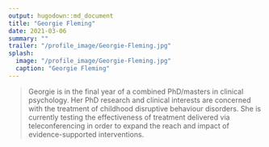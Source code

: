 ```yaml
---
output: hugodown::md_document
title: "Georgie Fleming"
date: 2021-03-06
summary: ""
trailer: "/profile_image/Georgie-Fleming.jpg"
splash:
  image: "/profile_image/Georgie-Fleming.jpg"
  caption: "Georgie Fleming"
---
```


> Georgie is in the final year of a combined PhD/masters in clinical psychology. Her PhD research and clinical interests are concerned with the treatment of childhood disruptive behaviour disorders. She is currently testing the effectiveness of treatment delivered via teleconferencing in order to expand the reach and impact of evidence-supported interventions.

